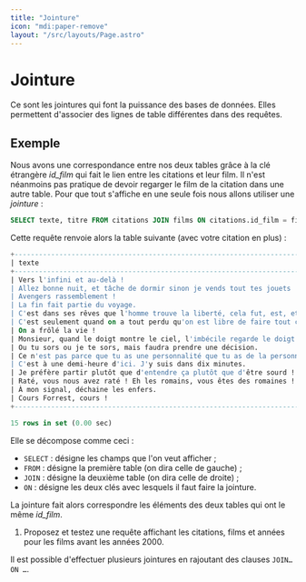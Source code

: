```yaml
---
title: "Jointure"
icon: "mdi:paper-remove"
layout: "/src/layouts/Page.astro"
---
```


# Jointure

Ce sont les jointures qui font la puissance des bases de données. Elles
permettent d'associer des lignes de table différentes dans des requêtes.

## Exemple

Nous avons une correspondance entre nos deux tables grâce à la clé étrangère
_id_film_ qui fait le lien entre les citations et leur film. Il n'est
néanmoins pas pratique de devoir regarger le film de la citation dans une
autre table. Pour que tout s'affiche en une seule fois nous allons utiliser
une _jointure_ :

```sql
SELECT texte, titre FROM citations JOIN films ON citations.id_film = films.id_film;
```

Cette requête renvoie alors la table suivante (avec votre citation en plus) :

```sql
+--------------------------------------------------------------------------------------------------+-------------------------------------------+
| texte                                                                                            | titre                                     |
+--------------------------------------------------------------------------------------------------+-------------------------------------------+
| Vers l'infini et au-delà !                                                                       | Toy Story                                 |
| Allez bonne nuit, et tâche de dormir sinon je vends tout tes jouets !                            | Avengers : Endgame                        |
| Avengers rassemblement !                                                                         | Avengers : Endgame                        |
| La fin fait partie du voyage.                                                                    | Avengers : Endgame                        |
| C'est dans ses rêves que l'homme trouve la liberté, cela fut, est, et restera la vérité.         | Le cercle des poètes disparus             |
| C'est seulement quand on a tout perdu qu'on est libre de faire tout ce qu'on veut.               | Fight Club                                |
| On a frôlé la vie !                                                                              | Fight Club                                |
| Monsieur, quand le doigt montre le ciel, l'imbécile regarde le doigt.                            | Le fabuleux destin d'Amélie Poulain       |
| Ou tu sors ou je te sors, mais faudra prendre une décision.                                      | Dikkenek                                  |
| Ce n'est pas parce que tu as une personnalité que tu as de la personnalité.                      | Pulp Fiction                              |
| C'est à une demi-heure d'ici. J'y suis dans dix minutes.                                         | Pulp Fiction                              |
| Je préfère partir plutôt que d'entendre ça plutôt que d'être sourd !                             | La classe américaine                      |
| Raté, vous nous avez raté ! Eh les romains, vous êtes des romaines !                             | Astérix et Obélix : mission Cléopâtre     |
| À mon signal, déchaine les enfers.                                                               | Gladiator                                 |
| Cours Forrest, cours !                                                                           | Forrest Gump                              |
+--------------------------------------------------------------------------------------------------+-------------------------------------------+

15 rows in set (0.00 sec)
```

Elle se décompose comme ceci :

  - `SELECT` : désigne les champs que l'on veut afficher ;
  - `FROM` : désigne la première table (on dira celle de gauche) ;
  - `JOIN` : désigne la deuxième table (on dira celle de droite) ;
  - `ON` : désigne les deux clés avec lesquels il faut faire la jointure.

La jointure fait alors correspondre les éléments des deux tables qui ont le
même _id_film_.

1. Proposez et testez une requête affichant les citations, films et années
pour les films avant les années 2000.

Il est possible d'effectuer plusieurs jointures en rajoutant des clauses `JOIN… ON …`.